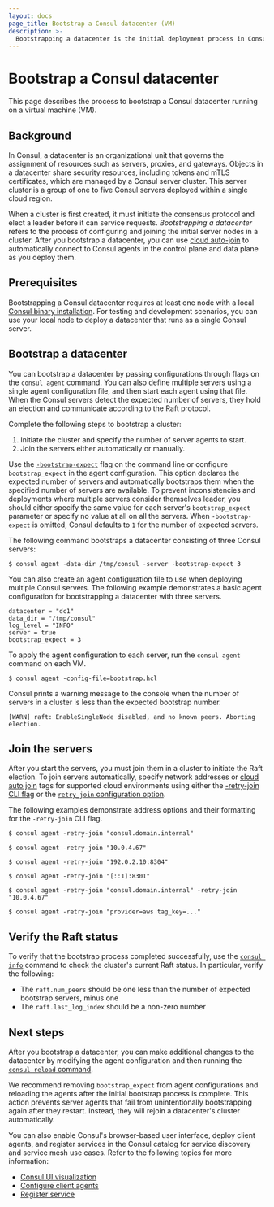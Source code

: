 ```yaml
---
layout: docs
page_title: Bootstrap a Consul datacenter (VM)
description: >-
  Bootstrapping a datacenter is the initial deployment process in Consul that starts server agents and joins them together. Learn how to deploy and join Consul servers running on a virtual machine.
---
```


# Bootstrap a Consul datacenter

This page describes the process to bootstrap a Consul datacenter running on a virtual machine (VM).

## Background

In Consul, a datacenter is an organizational unit that governs the assignment of resources such as servers, proxies, and gateways. Objects in a datacenter share security resources, including tokens and mTLS certificates, which are managed by a Consul server cluster. This server cluster is a group of one to five Consul servers deployed within a single cloud region.

When a cluster is first created, it must initiate the consensus protocol and elect a leader before it can service requests. _Bootstrapping a datacenter_ refers to the process of configuring and joining the initial server nodes in a cluster. After you bootstrap a datacenter, you can use [cloud auto-join](/consul/docs/deploy/server/cloud-auto-join) to automatically connect to Consul agents in the control plane and data plane as you deploy them.

## Prerequisites

Bootstrapping a Consul datacenter requires at least one node with a local [Consul binary installation](/consul/install). For testing and development scenarios, you can use your local node to deploy a datacenter that runs as a single Consul server.

## Bootstrap a datacenter

You can bootstrap a datacenter by passing configurations through flags on the `consul agent` command. You can also define multiple servers using a single agent configuration file, and then start each agent using that file. When the Consul servers detect the expected number of servers, they hold an election and communicate according to the Raft protocol.

Complete the following steps to bootstrap a cluster:

1. Initiate the cluster and specify the number of server agents to start.
1. Join the servers either automatically or manually.

Use the [`-bootstrap-expect`](/consul/commands/agent#_bootstrap_expect) flag on the command line or configure `bootstrap_expect` in the agent configuration. This option declares the expected number of servers and automatically bootstraps them when the specified number of servers are available. To prevent inconsistencies and deployments where multiple servers consider themselves leader, you should either specify the same value for each server's `bootstrap_expect` parameter or specify no value at all on all the servers. When `-bootstrap-expect` is omitted, Consul defaults to `1` for the number of expected servers.

The following command bootstraps a datacenter consisting of three Consul servers:

```shell-session
$ consul agent -data-dir /tmp/consul -server -bootstrap-expect 3
```

You can also create an agent configuration file to use when deploying multiple Consul servers. The following example demonstrates a basic agent configuration for bootstrapping a datacenter with three servers.

<CodeBlockConfig filename="bootstrap.hcl">

```hcl
datacenter = "dc1"
data_dir = "/tmp/consul"
log_level = "INFO"
server = true
bootstrap_expect = 3
```

</CodeBlockConfig>

To apply the agent configuration to each server, run the `consul agent` command on each VM.

```shell-session
$ consul agent -config-file=bootstrap.hcl
```

Consul prints a warning message to the console when the number of servers in a cluster is less than the expected bootstrap number.

<CodeBlockConfig hideClipboard>

```log
[WARN] raft: EnableSingleNode disabled, and no known peers. Aborting election.
```

</CodeBlockConfig>

## Join the servers

After you start the servers, you must join them in a cluster to initiate the Raft election. To join servers automatically, specify network addresses or [cloud auto join](/consul/docs/deploy/server/cloud-auto-join) tags for supported cloud environments using either the [-retry-join CLI flag](/consul/commands/agent#_retry_join) or the [`retry_join` configuration option](/consul/docs/reference/agent#retry_join).

The following examples demonstrate address options and their formatting for the `-retry-join` CLI flag.

<CodeBlockConfig heading="Using a DNS entry">

```shell-session
$ consul agent -retry-join "consul.domain.internal"
```

</CodeBlockConfig>

<CodeBlockConfig heading="Using IPv4">

```shell-session
$ consul agent -retry-join "10.0.4.67"
```

</CodeBlockConfig>

<CodeBlockConfig heading="Using a non-default Serf LAN port">

```shell-session
$ consul agent -retry-join "192.0.2.10:8304"
```

</CodeBlockConfig>

<CodeBlockConfig heading="Using IPv6">

```shell-session
$ consul agent -retry-join "[::1]:8301"
```

</CodeBlockConfig>

<CodeBlockConfig heading="Using multiple addresses">

```shell-session
$ consul agent -retry-join "consul.domain.internal" -retry-join "10.0.4.67"
```

</CodeBlockConfig>

<CodeBlockConfig heading="Using cloud auto-join">

```shell-session
$ consul agent -retry-join "provider=aws tag_key=..."
```

</CodeBlockConfig>

## Verify the Raft status

To verify that the bootstrap process completed successfully, use the [`consul info`](/consul/commands/info) command to check the cluster's current Raft status. In particular, verify the following:

- The `raft.num_peers` should be one less than the number of expected bootstrap servers, minus one
- The `raft.last_log_index` should be a non-zero number

## Next steps

After you bootstrap a datacenter, you can make additional changes to the datacenter by modifying the agent configuration and then running the [`consul reload` command](/consul/commands/reload).

We recommend removing `bootstrap_expect` from agent configurations and reloading the agents after the initial bootstrap process is complete. This action prevents server agents that fail from unintentionally bootstrapping again after they restart. Instead, they will rejoin a datacenter's cluster automatically.

You can also enable Consul's browser-based user interface, deploy client agents, and register services in the Consul catalog for service discovery and service mesh use cases. Refer to the following topics for more information:

- [Consul UI visualization](/consul/docs/fundamentals/interface/ui)
- [Configure client agents](/consul/docs/deploy/workload/client/vm)
- [Register service](/register/service/vm)

